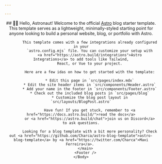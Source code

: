 ```yaml
---

---
```


<html lang="en">
	<head>
		<BaseHead title={SITE_TITLE} description={SITE_DESCRIPTION} />
	</head>
    <Body>
        <Header />
        <main class="prose dark:prose-invert w-screen flex-1 pt-40">
            ## 🧑‍🚀 Hello, Astronaut!
            Welcome to the official <a href="https://astro.build/">Astro</a> blog starter template. This
            template serves as a lightweight, minimally-styled starting point for anyone looking to build
            a personal website, blog, or portfolio with Astro.

            This template comes with a few integrations already configured in your
            `astro.config.mjs` file. You can customize your setup with
            <a href="https://astro.build/integrations">Astro Integrations</a> to add tools like Tailwind,
            React, or Vue to your project.

            Here are a few idas on how to get started with the template:

            * Edit this page in `src/pages/index.mdx`
            * Edit the site header items in `src/components/Header.astro`
            * Add your name in the footer in `src/components/Footer.astro`
            * Check out the included blog posts in `src/pages/blog`
            * Customize the blog post layout in `src/layouts/BlogPost.astro`

            Have fun! If you get stuck, remember to <a href="https://docs.astro.build/">read the docs</a>
            or <a href="https://astro.build/chat">join us on Discord</a> to ask questions.

            Looking for a blog template with a bit more personality? Check out <a href="https://github.com/Charca/astro-blog-template">astro-blog-template</a> by <a href="https://twitter.com/Charca">Maxi Ferreira</a>. 
        </main>
        <Footer />
    </Body>
</html>